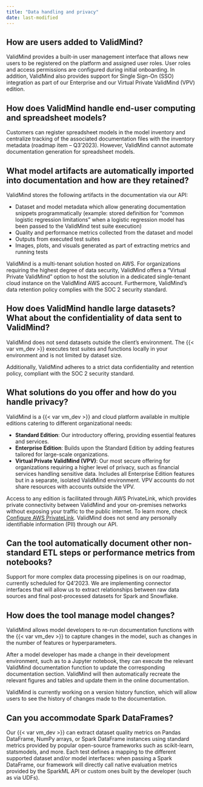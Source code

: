 ```yaml
---
title: "Data handling and privacy"
date: last-modified
---
```


## How are users added to ValidMind?

ValidMind provides a built-in user management interface that allows new users to be registered on the platform and assigned user roles. User roles and access permissions are configured during initial onboarding. In addition, ValidMind also provides support for Single Sign-On (SSO) integration as part of our Enterprise and our Virtual Private ValidMind (VPV) edition.

## How does ValidMind handle end-user computing and spreadsheet models?

Customers can register spreadsheet models in the model inventory and centralize tracking of the associated documentation files with the inventory metadata (roadmap item – Q3’2023). However, ValidMind cannot automate documentation generation for spreadsheet models.

## What model artifacts are automatically imported into documentation and how are they retained?

ValidMind stores the following artifacts in the documentation via our API:

- Dataset and model metadata which allow generating documentation snippets programmatically (example: stored definition for "common logistic regression limitations" when a logistic regression model has been passed to the ValidMind test suite execution)
- Quality and performance metrics collected from the dataset and model
- Outputs from executed test suites
- Images, plots, and visuals generated as part of extracting metrics and running tests

ValidMind is a multi-tenant solution hosted on AWS. For organizations requiring the highest degree of data security, ValidMind offers a "Virtual Private ValidMind" option to host the solution in a dedicated single-tenant cloud instance on the ValidMind AWS account. Furthermore, ValidMind's data retention policy complies with the SOC 2 security standard.

## How does ValidMind handle large datasets? What about the confidentiality of data sent to ValidMind?

ValidMind does not send datasets outside the client's environment. The {{< var vm_dev >}} executes test suites and functions locally in your environment and is not limited by dataset size.

Additionally, ValidMind adheres to a strict data confidentiality and retention policy, compliant with the SOC 2 security standard.

## What solutions do you offer and how do you handle privacy?

ValidMind is a {{< var vm_dev >}} and cloud platform available in multiple editions catering to different organizational needs:

- **Standard Edition**: Our introductory offering, providing essential features and services.
- **Enterprise Edition**: Builds upon the Standard Edition by adding features tailored for large-scale organizations.
- **Virtual Private ValidMind (VPV)**: Our most secure offering for organizations requiring a higher level of privacy, such as financial services handling sensitive data. Includes all Enterprise Edition features but in a separate, isolated ValidMind environment. VPV accounts do not share resources with accounts outside the VPV.

Access to any edition is facilitated through AWS PrivateLink, which provides private connectivity between ValidMind and your on-premises networks without exposing your traffic to the public internet. To learn more, check [Configure AWS PrivateLink](../guide/configure-aws-privatelink.qmd). ValidMind does not send any personally identifiable information (PII) through our API.

## Can the tool automatically document other non-standard ETL steps or performance metrics from notebooks?

Support for more complex data processing pipelines is on our roadmap, currently scheduled for Q4'2023. We are implementing connector interfaces that will allow us to extract relationships between raw data sources and final post-processed datasets for Spark and Snowflake.

## How does the tool manage model changes?

ValidMind allows model developers to re-run documentation functions with the {{< var vm_dev >}} to capture changes in the model, such as changes in the number of features or hyperparameters.

After a model developer has made a change in their development environment, such as to a Jupyter notebook, they can execute the relevant ValidMind documentation function to update the corresponding documentation section. ValidMind will then automatically recreate the relevant figures and tables and update them in the online documentation.

ValidMind is currently working on a version history function, which will allow users to see the history of changes made to the documentation.

## Can you accommodate Spark DataFrames?

Our {{< var vm_dev >}} can extract dataset quality metrics on Pandas DataFrame, NumPy arrays, or Spark DataFrame instances using standard metrics provided by popular open-source frameworks such as scikit-learn, statsmodels, and more.
Each test defines a mapping to the different supported dataset and/or model interfaces: when passing a Spark DataFrame, our framework will directly call native evaluation metrics provided by the SparkML API or custom ones built by the developer (such as via UDFs).
